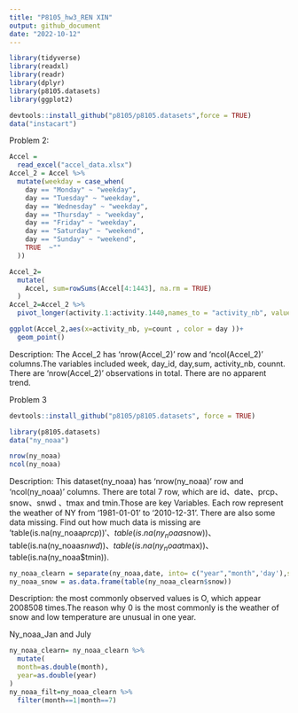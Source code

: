 ```yaml
---
title: "P8105_hw3_REN XIN"
output: github_document
date: "2022-10-12"
---
```

```r
library(tidyverse)
library(readxl)
library(readr)
library(dplyr)
library(p8105.datasets)
library(ggplot2)
```

```r
devtools::install_github("p8105/p8105.datasets",force = TRUE)
data("instacart")
```



Problem 2:

```r
Accel = 
  read_excel("accel_data.xlsx")
Accel_2 = Accel %>%
  mutate(weekday = case_when(
    day == "Monday" ~ "weekday",
    day == "Tuesday" ~ "weekday",
    day == "Wednesday" ~ "weekday",
    day == "Thursday" ~ "weekday",
    day == "Friday" ~ "weekday",
    day == "Saturday" ~ "weekend",
    day == "Sunday" ~ "weekend",
    TRUE  ~""
  ))
```


```r
Accel_2=
  mutate(
    Accel, sum=rowSums(Accel[4:1443], na.rm = TRUE)
  )
Accel_2=Accel_2 %>%
  pivot_longer(activity.1:activity.1440,names_to = "activity_nb", values_to = "count")

ggplot(Accel_2,aes(x=activity_nb, y=count , color = day ))+
  geom_point()
```

Description: 
The Accel_2 has  'nrow(Accel_2)' row and 'ncol(Accel_2)'  columns.The variables included week, day_id, day,sum, activity_nb, counnt. There are 'nrow(Accel_2)' observations in total. There are no apparent trend. 

Problem 3
```r
devtools::install_github("p8105/p8105.datasets", force = TRUE)
```
```r
library(p8105.datasets)
data("ny_noaa")
```
```r
nrow(ny_noaa)
ncol(ny_noaa)
```

Description: 
This dataset(ny_noaa) has 'nrow(ny_noaa)' row and 'ncol(ny_noaa)'  columns. There are total 7 row, which are id、date、prcp、snow、snwd 、tmax and tmin.Those are key Variables. Each row represent the weather of NY from '1981-01-01' to '2010-12-31'. There are also some data missing. Find out how much data is missing are 'table(is.na(ny_noaa$prcp))'、table(is.na(ny_noaa$snow))、table(is.na(ny_noaa$snwd))、table(is.na(ny_noaa$tmax))、table(is.na(ny_noaa$tmin)).


```r
ny_noaa_clearn = separate(ny_noaa,date, into= c("year","month",'day'),sep= "-")
ny_noaa_snow = as.data.frame(table(ny_noaa_clearn$snow))
```
Description: 
the most commonly observed values is O, which appear 2008508 times.The reason why 0 is the most commonly is the weather of snow and low temperature are unusual in one year.

Ny_noaa_Jan and July

```r
ny_noaa_clearn= ny_noaa_clearn %>% 
  mutate(
  month=as.double(month),
  year=as.double(year)
)
ny_noaa_filt=ny_noaa_clearn %>% 
  filter(month==1|month==7)
```
 
